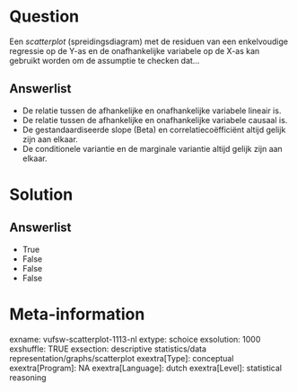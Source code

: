 Question
========
Een *scatterplot* (spreidingsdiagram) met de residuen van een
enkelvoudige regressie op de Y-as en de onafhankelijke variabele op de
X-as kan gebruikt worden om de assumptie te checken dat...

Answerlist
----------
* De relatie tussen de afhankelijke en onafhankelijke variabele lineair
  is.
* De relatie tussen de afhankelijke en onafhankelijke variabele causaal
  is.
* De gestandaardiseerde slope (Beta) en correlatiecoëfficiënt altijd
  gelijk zijn aan elkaar.
* De conditionele variantie en de marginale variantie altijd gelijk zijn
  aan elkaar.

Solution
========










Answerlist
----------
* True
* False
* False
* False

Meta-information
================
exname: vufsw-scatterplot-1113-nl
extype: schoice
exsolution: 1000
exshuffle: TRUE
exsection: descriptive statistics/data representation/graphs/scatterplot
exextra[Type]: conceptual
exextra[Program]: NA
exextra[Language]: dutch
exextra[Level]: statistical reasoning

